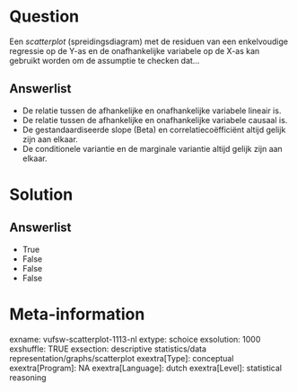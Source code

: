 Question
========
Een *scatterplot* (spreidingsdiagram) met de residuen van een
enkelvoudige regressie op de Y-as en de onafhankelijke variabele op de
X-as kan gebruikt worden om de assumptie te checken dat...

Answerlist
----------
* De relatie tussen de afhankelijke en onafhankelijke variabele lineair
  is.
* De relatie tussen de afhankelijke en onafhankelijke variabele causaal
  is.
* De gestandaardiseerde slope (Beta) en correlatiecoëfficiënt altijd
  gelijk zijn aan elkaar.
* De conditionele variantie en de marginale variantie altijd gelijk zijn
  aan elkaar.

Solution
========










Answerlist
----------
* True
* False
* False
* False

Meta-information
================
exname: vufsw-scatterplot-1113-nl
extype: schoice
exsolution: 1000
exshuffle: TRUE
exsection: descriptive statistics/data representation/graphs/scatterplot
exextra[Type]: conceptual
exextra[Program]: NA
exextra[Language]: dutch
exextra[Level]: statistical reasoning

